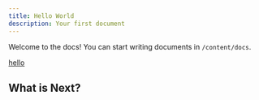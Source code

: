 ```yaml
---
title: Hello World
description: Your first document
---
```


Welcome to the docs! You can start writing documents in `/content/docs`.

[hello](https://nextjs.org/docs/getting-started)

## What is Next?

<Cards>
  <Card title="Learn more about Next.js" href="https://nextjs.org/docs" />
  <Card title="Learn more about Fumadocs" href="https://fumadocs.vercel.app" />
</Cards>

